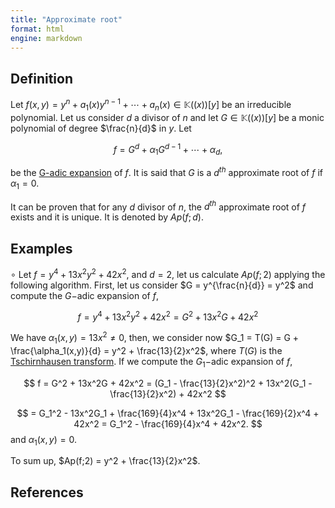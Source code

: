 ```yaml
---
title: "Approximate root"
format: html
engine: markdown
---
```


## Definition

Let $f(x,y) = y^n + a_1(x)y^{n-1} + \cdots + a_n(x) \in \mathbb{K}((x))[y]$ be an irreducible polynomial. Let us consider $d$ a divisor of $n$ and let $G \in \mathbb{K}((x))[y]$ be a monic polynomial of degree $\frac{n}{d}$ in $y$. Let

$$
f = G^d + \alpha_1 G^{d-1} + \cdots + \alpha_d,
$$

be the [G-adic expansion](G-adic-expansion.qmd) of $f$. It is said that $G$ is a $d^{th}$ approximate root of $f$ if $\alpha_1 = 0$.

It can be proven that for any $d$ divisor of $n$, the $d^{th}$ approximate root of $f$ exists and it is unique. It is denoted by $Ap(f;d)$.

## Examples

$\circ$ Let $f = y^4 + 13x^2y^2 + 42x^2$, and $d = 2$, let us calculate $Ap(f; 2)$ applying the following algorithm. First, let us consider $G = y^{\frac{n}{d}} = y^2$ and compute the $G-$adic expansion of $f$,

$$
f = y^4 + 13x^2y^2 + 42x^2 = G^2 + 13x^2G  + 42x^2
$$

We have $\alpha_1(x,y) = 13x^2 \ne 0$, then, we consider now $G_1 = T(G) = G + \frac{\alpha_1(x,y)}{d} = y^2 + \frac{13}{2}x^2$, where $T(G)$ is the [Tschirnhausen transform](Tschirnhausen-transform.qmd). If we compute the $G_1-$adic expansion of $f$,

$$
f = G^2 + 13x^2G + 42x^2 = (G_1 - \frac{13}{2}x^2)^2 + 13x^2(G_1 - \frac{13}{2}x^2) + 42x^2
$$

$$
= G_1^2 - 13x^2G_1 + \frac{169}{4}x^4 + 13x^2G_1 - \frac{169}{2}x^4 + 42x^2 = G_1^2 - \frac{169}{4}x^4 + 42x^2.
$$ and $\alpha_1(x,y) = 0$.

To sum up, $Ap(f;2) = y^2 + \frac{13}{2}x^2$.

## References
